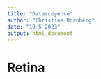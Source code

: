 ```yaml
---
title: "Datasceyence"
author: "Christina Bornberg"
date: "19 5 2023"
output: html_document
---
```


# Retina